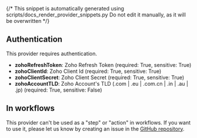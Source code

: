 {/* This snippet is automatically generated using scripts/docs_render_provider_snippets.py 
Do not edit it manually, as it will be overwritten */}

## Authentication
This provider requires authentication.
- **zohoRefreshToken**: Zoho Refresh Token (required: True, sensitive: True)
- **zohoClientId**: Zoho Client Id (required: True, sensitive: True)
- **zohoClientSecret**: Zoho Client Secret (required: True, sensitive: True)
- **zohoAccountTLD**: Zoho Account's TLD (.com | .eu | .com.cn | .in | .au | .jp) (required: True, sensitive: False)


## In workflows

This provider can't be used as a "step" or "action" in workflows. If you want to use it, please let us know by creating an issue in the [GitHub repository](https://github.com/keephq/keep/issues).


